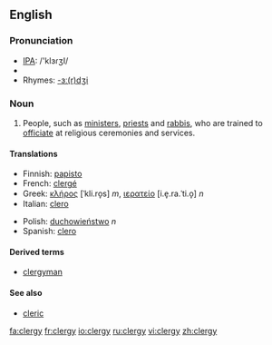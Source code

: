 ==English==
===Pronunciation===
*[[w:IPA|IPA]]: /'klɜɾʒI/
*{{audio|en-us-clergy.ogg|Audio (US)}}
*Rhymes: [[Rhymes:English:-ɜː(r)dʒi|-ɜː(r)dʒi]]

===Noun===
{{en-noun-reg-y|clerg|y}}

# People, such as [[minister]]s, [[priest]]s and [[rabbi]]s, who are trained to [[officiate]] at religious ceremonies and services.

====Translations====
{{top}}
*Finnish: [[papisto]]
*French: [[clergé]]
*Greek: [[κλήρος]] [ˈkli.ro̞s] ''m'', [[ιερατείο]] [i.e̞.ra.ˈti.o̞] ''n''
*Italian: [[clero]] {{m}}
{{mid}}
*Polish: [[duchowieństwo]] ''n''
*Spanish: [[clero]] {{m}}
{{bottom}}

====Derived terms====
* [[clergyman]]

====See also====
*[[cleric]]

[[fa:clergy]]
[[fr:clergy]]
[[io:clergy]]
[[ru:clergy]]
[[vi:clergy]]
[[zh:clergy]]